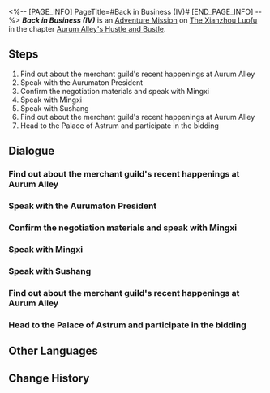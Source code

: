 <%-- [PAGE_INFO]
PageTitle=#Back in Business (IV)#
[END_PAGE_INFO] --%>
{{Stub|Dialogue.}}
{{Mission Infobox
|id            = 8003211
|title         = 
|image         = <!--Mission Back in Business (IV).png-->
|type          = Adventure
|event_name    = 
|chapter       = Aurum Alley's Hustle and Bustle
|requirements  = [[Adventure Mission]] ''[[Back in Business (IV)]]'' completed
|summary       = <!--official mission summary from Fate's Atlas-->
|characters    = Aurumaton President; Mingxi; Sushang; Trailblazer; Xiaohan; Yukong
|startLocation = [[The Xianzhou Luofu]] - [[Exalting Sanctum]]
|world         = The Xianzhou Luofu
|area          = Exalting Sanctum
|prev          = 
|next          = ???
|rewards       = Trailblaze EXP*200; Stellar Jade*40; Traveler's Guide*5; Lost Crystal*5; "Paean of Indulgence"*1 { text = "Paean of Indulgence" }; Credit*45,000
}}
'''''Back in Business (IV)''''' is an [[Adventure Mission]] on [[The Xianzhou Luofu]] in the chapter [[Aurum Alley's Hustle and Bustle]].

==Steps==
# Find out about the merchant guild's recent happenings at Aurum Alley
# Speak with the Aurumaton President
# Confirm the negotiation materials and speak with Mingxi
# Speak with Mingxi
# Speak with Sushang
# Find out about the merchant guild's recent happenings at Aurum Alley
# Head to the Palace of Astrum and participate in the bidding

<!--
==Gameplay Notes==

--><!--
==Trial Character==

-->
==Dialogue==
{{Stub Dialogue}}
===Find out about the merchant guild's recent happenings at Aurum Alley===
{{Mission Description|type=adventure|location=Exalting Sanctum|There should be new developments at Aurum Alley. Would you like to go back and check it out?<br />Visit Aurum Alley regularly}}
{{Dialogue Start}}
:{{tx}}
{{Dialogue End}}

===Speak with the Aurumaton President===
{{Mission Description|type=adventure|location=Exalting Sanctum|update|You'll be bidding on behalf of the Aurum Alley Merchant Guild soon. The Aurumaton President wishes to speak with you.<br />Now that you think about it, the Aurumaton President placed such an important mission in your hands because he trusts you. Listen to what he has to say.}}
{{Dialogue Start}}
:{{tx}}
{{Dialogue End}}

===Confirm the negotiation materials and speak with Mingxi===
{{Mission Description|type=adventure|location=Exalting Sanctum|update|The time of negotiations is drawing near. You should go over your negotiation materials first.<br />Confirm your negotiation materials with Miss Secretary and strive to claim the advantage in the upcoming clash of words.}}
{{Dialogue Start}}
:{{tx}}
{{Dialogue End}}

===Speak with Mingxi===
{{Mission Description|type=adventure|location=Exalting Sanctum|update|The open bidding in the Palace of Astrum for the Commercial District has concluded. As for whether all your hard work thus far will pay dividends, that needs to wait until the Palace of Astrum makes its formal announcements.<br />Mingxi doesn't seem to be herself. Go ask her if anything is going on.}}
{{Dialogue Start}}
:{{tx}}
{{Dialogue End}}

===Speak with Sushang===
{{Mission Description|type=adventure|location=Central Starskiff Haven|update|The open bidding in the Palace of Astrum for the Commercial District has concluded. As for whether all your hard work thus far will pay dividends, that needs to wait until the Palace of Astrum makes its formal announcements.<br />The ever-martial Sushang probably never expected that she would end up as a negotiator one day. Find her and speak with her.}}
{{Dialogue Start}}
:{{tx}}
{{Dialogue End}}

===Find out about the merchant guild's recent happenings at Aurum Alley===
{{Mission Description|type=adventure|location=Exalting Sanctum|update|There should be new developments at Aurum Alley. Would you like to go back and check it out?<br />Visit Aurum Alley regularly}}
{{Dialogue Start}}
:{{tx}}
{{Dialogue End}}

===Head to the Palace of Astrum and participate in the bidding===
{{Mission Description|type=adventure|location=Exalting Sanctum|update|Yukong has long been waiting at the Palace of Astrum.<br />You have obtained enough funding. You can now bid for the Aurum Alley area against the IPC.}}
{{Dialogue Start}}
:{{tx}}
{{Dialogue End}}

==Other Languages==
{{Other Languages
|en   = Back in Business (IV)
|zhs  = 金戺重喧•其四
|zht  = 金戺重喧•其四
|ja   = 金庭、喧騒を重ねて・その4
|ko   = 다시 부흥하는 금빛•4
|es   = De nuevo en activo&nbsp;IV
|fr   = Les affaires reprennent (IV)
|ru   = Снова в деле IV
|th   = คืนสู่ความรุ่งเรือง 4
|vi   = Huyên Náo Trở Lại 4
|de   = Wieder im Geschäft 4
|id   = Hiruk Pikuk yang Kembali Bergaung 4
|pt   = De Volta aos Negócios (IV)
}}

==Change History==
{{Change History|1.3}}

